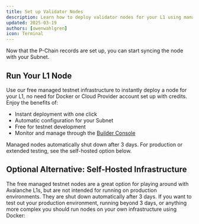 ```yaml
---
title: Set up Validator Nodes
description: Learn how to deploy validator nodes for your L1 using managed infrastructure or self-hosted Docker deployments.
updated: 2025-03-19
authors: [owenwahlgren]
icon: Terminal
---
```



Now that the P-Chain records are set up, you can start syncing the node with your Subnet.

## Run Your L1 Node

Use our free managed testnet infrastructure to instantly deploy a node for your L1, no need for Docker or Cloud Provider account set up with credits. Enjoy the benefits of:

- Instant deployment with one click
- Automatic configuration for your Subnet
- Free for testnet development
- Monitor and manage through the [Builder Console](/console/testnet-infra/nodes)

<ToolboxMdxWrapper walletMode="testnet-mainnet">
    <CreateManagedTestnetNode />
</ToolboxMdxWrapper>

<Callout type="warning">
Managed nodes automatically shut down after 3 days. For production or extended testing, see the self-hosted option below.
</Callout>

## Optional Alternative: Self-Hosted Infrastructure

The free managed testnet nodes are a great option for playing around with Avalanche L1s, but are not
intended for running on production environments. They are shut down automatically after 3 days. If you want to test out your production environment, running beyond 3 days, or anything more complex you should run nodes on your own infrastructure
using Docker:

<ToolboxMdxWrapper walletMode="testnet-mainnet">
    <AvalancheGoDocker />
</ToolboxMdxWrapper>

